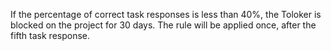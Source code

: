 <Image width="700px" withBackground imageId="715498eba1e2923fe4e2c98bb498888a" alt="" />

If the percentage of correct task responses is less than 40%, the Toloker is blocked on the project for 30 days. The rule will be applied once, after the fifth task response.